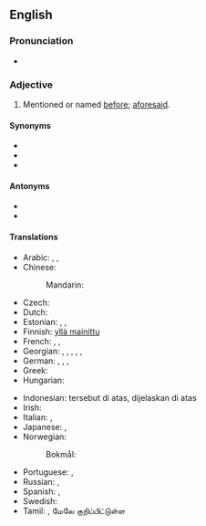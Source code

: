 {{also|abovementioned}}
==English==

===Pronunciation===
* {{a|US}} {{IPA|/əˈbʌvˌmɛnʃn̩d/|lang=en}}

===Adjective===
{{en-adj|head=[[above]]-[[mentioned]]|-}}

# Mentioned or named [[before]]; [[aforesaid]].

====Synonyms====
* {{l|en|above-named}}
* {{l|en|abovementioned}}
* {{l|en|aforementioned}}

====Antonyms====
* {{l|en|following}}
* {{l|en|undermentioned}}

====Translations====
{{trans-top|mentioned or named before; aforesaid}}
* Arabic: {{t|ar|الْمَذْكُورُ آنِفًا}}, {{t|ar|السًّابِقُ ذِكْرُهُ}}, {{t|ar|السَّابِقُ الذِّكْرِ}}
* Chinese:
*: Mandarin: {{t+|cmn|上述|alt=上述的|tr=shàngshù de|sc=Hani}}
* Czech: {{t|cs|výše zmíněný}}
* Dutch: {{t+|nl|bovenvermeld}}
* Estonian: {{t|et|ülalnimetatud}}, {{t|et|eelmainitud}}, {{t|et|ülalmainitud}}
* Finnish: [[yllä mainittu]]
* French: {{t+|fr|susmentionné}}, {{t+|fr|précité|m}}, {{t+|fr|susdit|m}}
* Georgian: {{t|ka|ზემოხსენებული}}, {{t|ka|ზემოაღნიშნული}}, {{t|ka|ზემოთქმული}}, {{t|ka|ზემოთხსენებული}}, {{t|ka|ზემონაჩვენები}}, {{t|ka|ზემოდასახელებული}}
* German: {{t|de|obengenannt}}, {{t+|de|oben genannt}}, {{t|de|obenerwähnt}}, {{t+|de|oben erwähnt}}
* Greek: {{t|el|προαναφερθείς|m}}
* Hungarian: {{t|hu|fentemlített}}
{{trans-mid}}
* Indonesian: tersebut di atas, dijelaskan di atas
* Irish: {{t|ga|thuasluaite}}
* Italian: {{t+|it|suddetto}}, {{t+|it|succitato}}
* Japanese: {{t+|ja|上述|tr=じょうじゅつ, jōjutsu|sc=Jpan}}, {{t|ja|上で述べた|tr=うえでのべた, uede nobeta|sc=Jpan}}
* Norwegian:
*: Bokmål: {{t|nb|ovennevnt}}
* Portuguese: {{t|pt|supracitado}}, {{t+|pt|supramencionado|m}}
* Russian: {{t+|ru|вышеупомя́нутый}}, {{t+|ru|вышеука́занный}}
* Spanish: {{t|es|sobredicho}}, {{t+|es|antedicho}}
* Swedish: {{t+|sv|ovannämnd}}
* Tamil: {{t-check|ta|‎மேலே குறிப்பிடப்பட்ட}}, மேலே குறிப்பிட்டுள்ள
{{trans-bottom}}